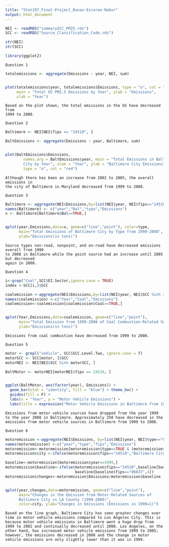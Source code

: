 ---
title: "Stat197_Final-Project_Bunao-Escaran-Nabor"
output: html_document
---
```{r}
NEI <- readRDS("summarySCC_PM25.rds")
SCC <- readRDS("Source_Classification_Code.rds")

str(NEI)
str(SCC)

library(ggplot2)
```

```
Question 1
```
```{r, echo = FALSE}
totalemissions <- aggregate(Emissions ~ year, NEI, sum)


plot(totalemissions$year, totalemissions$Emissions, type = "o", col = "red",
     main = "Total US PM2.5 Emissions by Year", ylab = "Emissions",
     xlab = "Year")
```
```
Based on the plot shown, the total emissions in the US have decreased from
1999 to 2008.
```

```
Question 2
```
```{r, echo = FALSE}
Baltimore <- NEI[NEI$fips == "24510", ]

BaltEmissions <- aggregate(Emissions ~ year, Baltimore, sum)


plot(BaltEmissions$Emissions, 
        names.arg = BaltEmissions$year, main = "Total Emissions in Baltimore
        City by Year", xlab = "Year", ylab = "Baltimore City Emissions", 
        type = "o", col = "red")
```
```
Although there has been an increase from 2002 to 2005, the overall emissions in 
the city of Baltimore in Maryland decreased from 1999 to 2008.
```

```
Question 3
```
```{r, echo = FALSE}
Baltimore <- aggregate(NEI$Emissions,by=list(NEI$year, NEI$fips=="24510",NEI$type),sum)
names(Baltimore) <- c("year","Bal","type","Emissions")
x <- Baltimore[Baltimore$Bal==TRUE,]


qplot(year,Emissions,data=x, geom=c("line","point"), color=type, 
      main="Total Emissions of Baltimore City by Type from 1999-2008", 
      ylab="Emissions(in tons)")
```
```
Source types non-road, nonpoint, and on-road have decreased emissions overall from 1999
to 2008 in Baltimore while the point source had an increase until 2005 but decreased
again in 2008.
```


```
Question 4
```
```{r, echo = FALSE}
i<-grep("Coal",SCC$EI.Sector,ignore.case = TRUE)
index <-SCC[i,]$SCC

coalemission <-aggregate(NEI$Emissions,by=list(NEI$year, NEI$SCC %in% index),sum)
names(coalemission) <-c("Year","Coal","Emissions")
coalemission<-coalemission[coalemission$Coal==TRUE,]


qplot(Year,Emissions,data=coalemission, geom=c("line","point"), 
      main="Total Emission from 1999-2008 of Coal Combustion-Related Sources",
      ylab="Emissions(in tons)")
```
```
Emissions from coal combustion have decreased from 1999 to 2008.
```

```
Question 5
```
```{r, echo = FALSE}
motor <- grepl("vehicle", SCC$SCC.Level.Two, ignore.case = T)
motorSCC <- SCC[motor, ]$SCC
motorNEI <- NEI[NEI$SCC %in% motorSCC, ]

BaltMotor <- motorNEI[motorNEI$fips == 24510, ]


ggplot(BaltMotor, aes(factor(year), Emissions)) + 
  geom_bar(stat = "identity", fill = "blue") + theme_bw() +
  guides(fill = F) + 
  labs(x = "Year", y = "Motor Vehicle Emissions") +
  labs(title = expression("Motor Vehicle Emissions in Baltimore from 1999 - 2008"))
```
```
Emissions from motor vehicle sources have dropped from the year 1999 to the year 2008 in Baltimore. Approximately 250 have decreased in the emissions from motor vehicle sources in Baltimore from 1999 to 2008.
```


```
Question 6
```
```{r, echo = FALSE}
motoremission <-aggregate(NEI$Emissions, by=list(NEI$year, NEI$type=="ON-ROAD",NEI$fips),sum)
names(motoremission) <-c("year","type","fips","Emissions")
motoremission<-motoremission[motoremission$type==TRUE & (motoremission$fips=='24510'|motoremission$fips=="06037"),]
motoremission$city <-ifelse(motoremission$fips=="24510","Baltimore City","LA County")

baseline<-motoremission[motoremission$year==1999,]
motoremission$baseline<-ifelse(motoremission$fips=="24510",baseline[baseline$fips=="24510",4],
                               baseline[baseline$fips=="06037",4])
motoremission$changes<-motoremission$Emissions/motoremission$baseline


qplot(year,changes,data=motoremission, geom=c("line","point"), 
      main="Changes in the Emission from Motor-Related Sources of 
      Baltimore City vs LA County (1999-2008)",
      color=city, ylab="Changes in Emissions (Emissions in 1999=1)")
```
```
Based on the line graph, Baltimore City has seen greater changes over time in motor vehicle emissions compared to Los Angeles City. This is because motor vehicle emissions in Baltimore went a huge drop from 1999 to 2002 and continually decreased until 2008. Los Angeles, on the other hand, has increased motor vehicle emissions from 1999 to 2005; however, the emissions decreased in 2008 and the change in motor vehicle emissions are only slightly lower than it was in 1999.
```
